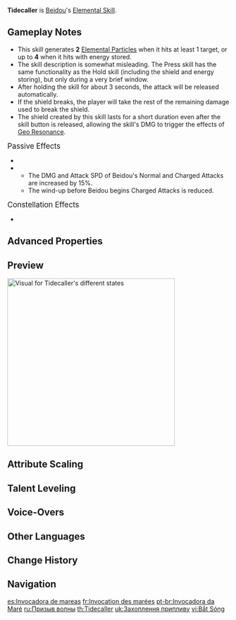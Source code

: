 {{Talent Infobox
|image         = Talent Tidecaller.png
|character     = Beidou
|type          = Elemental Skill
|info          = Nothing to worry about. Should anyone raise a hand against her or her men, she will avenge it ten-fold with sword and thunder.<br /><br />'''Press'''<br />Accumulating the power of lightning, Beidou swings her blade forward fiercely, dealing {{Color|Electro DMG}}.<br /><br />'''Hold'''<br />Lifts her weapon up as a shield. Max DMG absorbed scales off Beidou's Max HP.<br />Attacks using the energy stored within the greatsword upon release or once this ability's duration expires, dealing {{Color|Electro DMG}}. DMG dealt scales with the number of times Beidou is attacked in the skill's duration. The greatest DMG Bonus will be attained once this effect is triggered twice.<br />The shield possesses the following properties:<br />
* Has 250% {{Color|Electro DMG}} Absorption Efficiency.
* Applies the {{Color|Electro element}} to Beidou upon activation.
|scale_att1    = Max HP
|scale_att2    = ATK
|particles     = 2
|particlesHold = 4
|CD            = 7.5s
|attr1         = Shield DMG Absorption
|utility1      = Shield
|utility2      = Electro Status to Self
|value1        = 14.4–30.6% Max HP + 1386–3,813
|attr2         = Base DMG
|value2        = 122–258%
|attr3         = DMG Bonus on Hit Taken
|value3        = 160–340%
}}
{{Description|Conquer the high seas! Pursue the waves and chase the storm!}}
'''Tidecaller''' is [[Beidou]]'s [[Elemental Skill]].

==Gameplay Notes==
* This skill generates '''2''' [[Elemental Particle]]s when it hits at least 1 target, or up to '''4''' when it hits with energy stored.
*The skill description is somewhat misleading. The Press skill has the same functionality as the Hold skill (including the shield and energy storing), but only during a very brief window.
*After holding the skill for about 3 seconds, the attack will be released automatically.
*If the shield breaks, the player will take the rest of the remaining damage used to break the shield.
*The shield created by this skill lasts for a short duration even after the skill button is released, allowing the skill's DMG to trigger the effects of [[Geo Resonance]].

;<big>Passive Effects</big>
*{{TalentNote|character=Beidou|talent=Tidecaller|ascension|1|Retribution}}
*{{TalentNote|character=Beidou|talent=Tidecaller|ascension|2|Lightning Storm|enhances Beidou's attacks for 10 seconds after unleashing Tidecaller with its maximum DMG Bonus as follows:}}
** The DMG and Attack SPD of Beidou's Normal and Charged Attacks are increased by 15%.
** The wind-up before Beidou begins Charged Attacks is reduced.

;<big>Constellation Effects</big>
*{{TalentNote|constellation|3|Summoner of Storm}}

==Advanced Properties==
{{Advanced Properties
|title   = Base DMG
|gu      = 2U
|icdtag  = none
|poise   = 100
|impulse = 4
|blunt   = 1

|title2   = Charge Level 1 DMG
|gu2      = 2U
|icdtag2  = none
|poise2   = 200
|impulse2 = 4
|blunt2   = 1

|title3   = Charge Level 2 DMG
|gu3      = 2U
|icdtag3  = none
|poise3   = 300
|impulse3 = 6
|blunt3   = 1

|title4   = Electro to Self
|gu4      = 1U, 2s
|icdtag4  = none
|poise4   = —
|impulse4 = —
}}

==Preview==
{{Preview
|file    = Tidecaller Preview
}}
[[File:Tidecaller Visual.png|thumb|380px|left|Visual for Tidecaller's different states]]
{{clr}}

==Attribute Scaling==
{{Talent Scaling
|talentType=Elemental Skill
|levels=13
|order=shielddmgabsorption,basedmg,dmgbonusonhittaken,cd
|titles=Shield DMG Absorption,Base DMG (%),DMG Bonus on Hit Taken (%),CD
|shielddmgabsorption_1=14.4% Max HP+1386
|shielddmgabsorption_2=15.48% Max HP+1525
|shielddmgabsorption_3=16.56% Max HP+1675
|shielddmgabsorption_4=18% Max HP+1837
|shielddmgabsorption_5=19.08% Max HP+2010
|shielddmgabsorption_6=20.16% Max HP+2195
|shielddmgabsorption_7=21.6% Max HP+2391
|shielddmgabsorption_8=23.04% Max HP+2599
|shielddmgabsorption_9=24.48% Max HP+2819
|shielddmgabsorption_10=25.92% Max HP+3050
|shielddmgabsorption_11=27.36% Max HP+3292
|shielddmgabsorption_12=28.8% Max HP+3547
|shielddmgabsorption_13=30.6% Max HP+3812
|basedmg_1=121.6
|basedmg_2=130.72
|basedmg_3=139.84
|basedmg_4=152
|basedmg_5=161.12
|basedmg_6=170.24
|basedmg_7=182.4
|basedmg_8=194.56
|basedmg_9=206.72
|basedmg_10=218.88
|basedmg_11=231.04
|basedmg_12=243.2
|basedmg_13=258.4
|dmgbonusonhittaken_1=160
|dmgbonusonhittaken_2=172
|dmgbonusonhittaken_3=184
|dmgbonusonhittaken_4=200
|dmgbonusonhittaken_5=212
|dmgbonusonhittaken_6=224
|dmgbonusonhittaken_7=240
|dmgbonusonhittaken_8=256
|dmgbonusonhittaken_9=272
|dmgbonusonhittaken_10=288
|dmgbonusonhittaken_11=304
|dmgbonusonhittaken_12=320
|dmgbonusonhittaken_13=340
|cd=7.5s
}}

==Talent Leveling==
{{Talent Upgrade|Beidou}}

==Voice-Overs==
{{Talent VO}}

==Other Languages==
{{Other Languages
|en      = Tidecaller
|zhs     = 捉浪
|zhs_rm  = Zhuō Làng
|zht     = 捉浪
|zht_rm  = Zhuō Làng
|zh_tl   = Wave Catching
|ja      = 浪追い
|ja_rm   = Nami Oi
|ja_tl   = Wave-Chaser
|ko      = 파도잡이
|ko_rm   = Padojap'i
|ko_tl   = Wave-Catcher
|es      = Invocadora de mareas
|es_tl   = Invoker of Tides
|fr      = Invocation des marées
|fr_tl   = Invocation of the Tides
|ru      = Призыв волны
|ru_tl   = Tidecaller
|th      = Tidecaller
|vi      = Bắt Sóng
|vi_tl   = Wave Catching
|de      = Wellenfänger
|de_tl   = Wavecatcher
|id      = Tidecaller
|pt      = Invocadora da Maré
|pt_tl   = 
|tr      = Dalga Çağıran
|tr_tl   = 
|it      = Governamaree
|it_tl   = 
}}

==Change History==
{{Change History|1.0}}

==Navigation==
{{Talent Navbox|Beidou}}

[[es:Invocadora de mareas]]
[[fr:Invocation des marées]]
[[pt-br:Invocadora da Maré]]
[[ru:Призыв волны]]
[[th:Tidecaller]]
[[uk:Захоплення припливу]]
[[vi:Bắt Sóng]]